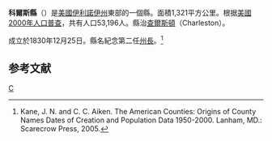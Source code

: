 {{noteTA
|T=zh-hans:科尔斯县 (伊利诺伊州);zh-hk:科爾斯縣 (伊利諾伊州);zh-tw:科爾斯郡 (伊利諾州);
}}
{{Infobox U.S. County
| county = 科爾斯縣
| state = 伊利諾州
| en county = Coles County
| en state = Illinois
| seal = 
| seallink = 
| map = Coles County Illinois.png
| map size = 150
| founded = 1831
| seat = [[查爾斯頓_(伊利諾伊州)|查爾斯頓]] 
| largest city = [[查爾斯頓_(伊利諾伊州)|查爾斯頓]]
| area_total_sq_mi = 510
| area_total_km2 = 1321
| area_land_sq_mi = 508
| area_land_km2 = 1316
| area_water_sq_mi = 2
| area_water_km2 = 5
| area percentage = 
| census yr = 2000
| pop = 53196
| density_sq_mi = 105
| density_km2 = 40
| time zone = Central
| UTC offset = -6
| DST offset= -5
| footnotes = 
| web = www.co.coles.il.us
|}}
'''科爾斯縣'''（{{lang-en|Coles County}}）是[[美國|美國]][[伊利諾伊州|伊利諾伊州]]東部的一個縣。面積1,321平方公里。根据[[美國2000年人口普查|美國2000年人口普查]]，共有人口53,196人。縣治[[查爾斯頓_(伊利諾伊州)|查爾斯頓]]（Charleston）。

成立於1830年12月25日。縣名紀念第二任[[伊利諾伊州州長|州長]]{{link-en|愛德華·科爾斯|Edward Coles}}。<ref>Kane, J. N. and C. C. Aiken. The American Counties: Origins of County Names Dates of Creation and Population Data 1950-2000. Lanham, MD.: Scarecrow Press, 2005.</ref>

== 参考文献 ==
<div class="references-small">
<references />
</div>

{{伊利诺伊州}}
{{科爾斯縣 (伊利諾伊州)}}

[[Category:伊利諾州行政區劃|C]]